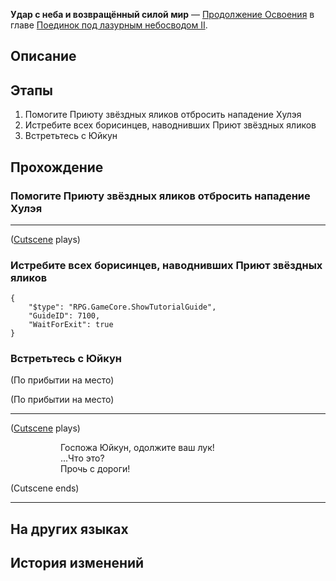 {{Дополнить|Диалоги.}}
{{Миссия Инфобокс
|id              = 2022301
|Название        = 
|Изображение     = Миссия Освоения Удар с неба и возвращённый силой мир.png
|Тип             = Продолжение Освоения
|События         = 
|Глава           = Поединок под лазурным небосводом II
|Условия         = Завершена [[Продолжение Освоения]] ''[[На смертный бой, на съедение волкам]]''
|Персонажи       = Первопроходец; Фэйсяо; Юйкун
|СтартЛокация    = [[Лофу Сяньчжоу]] — [[Центральная гавань Приюта звёздных яликов]]
|Локации         = Центральная гавань Приюта звёздных яликов
|Предыдущая      = На смертный бой, на съедение волкам
|Следующая       = Маски сдёрнуты, старый волк в западне
|Награды         = Опыт Освоения*200; Звёздный нефрит*30; Утраченный кристалл*6; Кредиты*20 000
}}
'''Удар с неба и возвращённый силой мир''' — [[Продолжение Освоения]] в главе [[Поединок под лазурным небосводом II]].

==Описание==
{{Описание|Генерал, всю жизнь сражавшаяся с борисинцами, спускается с небес и наносит удар, определивший её имя, - Соколиная Мощь. По её мнению, нерешимость страшнее смерти.}}

==Этапы==
# Помогите Приюту звёздных яликов отбросить нападение Хулэя
# Истребите всех борисинцев, наводнивших Приют звёздных яликов
# Встретьтесь с Юйкун

==Прохождение==
{{Дополнить}}

===Помогите Приюту звёздных яликов отбросить нападение Хулэя===
{{Описание миссии|локация=Центральная гавань Приюта звёздных яликов|В ответ на обещание Хулэя устроить штурм Соколиная Мощь решает разделить свои войска на три отряда. Сама она собирается принять на себя нелёгкое дело и обеспечить безопасность таких мест, как Приют звёздных яликов и Возвышающее святилище. Стоп... И она собирается всё это сделать одна?}}
{{Диалог Начало}}
----
;([[#Gallery|Cutscene]] plays)
{{Диалог Конец}}

===Истребите всех борисинцев, наводнивших Приют звёздных яликов===
{{Диалог Начало}}

<pre>{
	"$type": "RPG.GameCore.ShowTutorialGuide",
	"GuideID": 7100,
	"WaitForExit": true
}</pre>
<!--Unknown TalkSentence: 222310801-->
<!--Unknown TalkSentence: 222310802-->
<!--Unknown TalkSentence: 222310803-->
<!--Unknown TalkSentence: 222310804-->
{{Диалог Конец}}

===Встретьтесь с Юйкун===
{{Диалог Начало}}
;(По прибытии на место)

;(По прибытии на место)
:{{tx}}
----
;([[#Gallery|Cutscene]] plays)
::Госпожа Юйкун, одолжите ваш лук!
::...Что это?
::Прочь с дороги!
;(Cutscene ends)
----
{{Диалог Конец}}

==На других языках==
{{На других языках
|en   = Sweep by Merlin's Claw
|zhs  = 天击长驱，镇绥无虞
|zht  = 天擊長驅，鎮綏無虞
|ja   = 天撃長駆、鎮めれば憂いなし
|ko   = 천격의 진군, 거침없는 진압
|es   = Barrido de la garra del cielo
|fr   = Foudres de la Serre du griffon
|ru   = Удар с неба и возвращённый силой мир
|th   = ทัณฑ์สวรรค์กวาดล้าง
|vi   = Thiên Kích Thần Tốc, Bảo Vệ Yên Bình
|de   = Himmelsschlag der Merlinskralle
|id   = Tekanan dari Merlin's Claw
|pt   = Ataque da Garra de Merlin
}}

==История изменений==
{{История изменений|2.7}}
